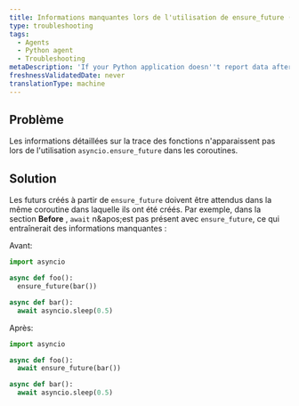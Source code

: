 ```yaml
---
title: Informations manquantes lors de l'utilisation de ensure_future (Python)
type: troubleshooting
tags:
  - Agents
  - Python agent
  - Troubleshooting
metaDescription: 'If your Python application doesn''t report data after a few minutes, try these troubleshooting steps.'
freshnessValidatedDate: never
translationType: machine
---
```


## Problème

Les informations détaillées sur la trace des fonctions n&apos;apparaissent pas lors de l&apos;utilisation `asyncio.ensure_future` dans les coroutines.

## Solution

Les futurs créés à partir de `ensure_future` doivent être attendus dans la même coroutine dans laquelle ils ont été créés. Par exemple, dans la section <DNT>**Before**</DNT> , `await` n&amp;apos;est pas présent avec `ensure_future`, ce qui entraînerait des informations manquantes :

Avant:

```py
import asyncio

async def foo():
  ensure_future(bar())

async def bar():
  await asyncio.sleep(0.5)
```

Après:

```py
import asyncio

async def foo():
  await ensure_future(bar())

async def bar():
  await asyncio.sleep(0.5)
```